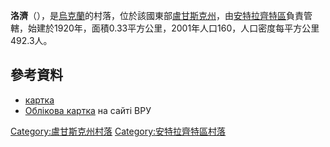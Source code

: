 {{coord|48|6|6|N|39|17|14|E|scale:100000|display=title}}

'''洛濟'''（{{lang-uk|Лози}}），是[[烏克蘭|烏克蘭]]的村落，位於該國東部[[盧甘斯克州|盧甘斯克州]]，由[[安特拉齊特區|安特拉齊特區]]負責管轄，始建於1920年，面積0.33平方公里，2001年人口160，人口密度每平方公里492.3人。

==參考資料==
* [http://gska2.rada.gov.ua/pls/z7502/A005?rf7571=43065 картка]{{dead link|date=2018年3月 |bot=InternetArchiveBot |fix-attempted=yes }}
* [http://w1.c1.rada.gov.ua/pls/z7503/A005?rdat1=01.05.2014&rf7571=43065 Облікова картка] на сайті ВРУ

{{DEFAULTSORT:Лози}}
[[Category:盧甘斯克州村落|Category:盧甘斯克州村落]]
[[Category:安特拉齊特區村落|Category:安特拉齊特區村落]]


{{Luhansk-geo-stub}}